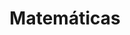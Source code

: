 ---
title: "Matemáticas"
description: "Una colección de asignaturas"
pubDate: "Marzo 30 2025"
heroImage: "/blog-placeholder-3.jpg"
---
